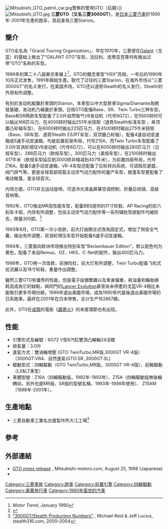 [[File:Mitsubishi_GTO_patrol_car.jpg|thumb]]警察的警用GTO（后期）]]
[[File:Mitsubishi_GTO.jpg|thumb]]
'''三菱GTO（又名三菱3000GT）'''，是[[日本|日本]][[三菱汽車|三菱汽車]]於1990年-2001年生產的跑车，其前身為三菱Starion。

==簡介==
GTO全名為「Grand Touring Organization」，早在1970年，三菱便在[[三菱戈蓝|Galant]]（戈蓝）的基础上推出了“GALANT GTO”车型，法拉利、庞蒂亚克等均有推出过带“GTO”名称的车型。

1989年的第二十八屆東京車展上<ref>''Motor Trend'', January 1990</ref>，GTO的概念車型“HSX”亮相，一年后的1990年10月正式发售，1991年開始生產。取代了过往的三菱Starion，在海外市场以“三菱3000GT”的名义发行，在美国市场，GTO还以道奇Stealth的名义发行，Stealth的外观有所调整。

有別於发动机縱置於車頭的Starion，本車型以中大型房車Sigma/Diamante為開發基礎，发动机乃橫置於車頭。日规GTO配备Base、SR、Twin Turbo三种车型，Base和SR两款车型配备了3.0升自然吸气V6发动机（代号6G72），在5500转时可以输出166匹马力、在4000转时输出251牛米扭矩（道奇Stealth标准车型 ，单顶置凸轮轴车型）、在6000转时输出225匹马力、在4500转时输出275牛米扭矩（Base、SR车型、道奇Stealth ES/RT车型，双顶置凸轮轴），配备4速自动变速箱或5速手动变速箱，均是前置前驱布局，代号Z15A，而Twin Turbo车型配备了3.0升双涡轮增压V6发动机（代号6G72），可以在6000转时输出280匹马力（日规车型）、286匹马力（欧规车型），300匹马力（美规车型），在2100转时输出417牛米（欧规车型延后到3000转并缩减到407牛米），为前置四驱布局，代号Z16A。配备5速手动变速箱，VR-4车型还配备了后轮转向系统、可调阻尼避震、阀门排气等，更是全球首部搭载主动空气动力配件的量产车型，敞篷车型更配备了电动敞篷，是全球首次。

内饰方面，GTO并无运动座椅，可选冷光液晶屏幕空调控制、折叠后视镜、高级音响等。

1992年，GTO推出MR高性能车型，配备BBS提供的17寸轮毂、AP Racing的前六刹车卡钳，内饰有所调整，包括主动空气动力配件等一系列辅助驾驶配件均被除去，限量300部。<ref>{{Cite web|url=https://www.automobile-catalog.com/car/1994/1967075/mitsubishi_gto_twin-turbo_mr.html|title=Detailed specs review of 1994 Mitsubishi GTO Twin-Turbo MR offered since August 1994 for Japan}}</ref>

1993年8月，GTO第一次小改款，前大灯由開合式改為固定式，增加了侧安全气囊，输出有所调整，双涡轮增压车型开始配备6速手动变速箱。

1994年，三菱面向欧洲市场推出特别车型“Beckenbauer Edition”，默认配色均为黄色，配备了来自Remus、OZ、HKS、C-Net的配件，输出400匹马力。

1998年，GTO再一次改款，前保险杠、前大灯有所调整，Twin Turbo配备飞机式扰流翼以及18寸轮毂，重量作出調整。

雖然三菱GTO有優秀的性能，但是電子設備繁雜以及車身偏重，耗油量和輪胎損耗高成為它的缺點，與同門的[[三菱Lancer_Evolution|Lancer Evolution]]甚至尚未停產的戈蓝VR-4相比未能吸引更多市場份額，1999年退出美國市場，成為1990年代最後退出美國市場的日系跑車。最终在2001年在日本停售，总计生产162867辆。

此外，GTO在[[成龍|成龍]]的電影《[[霹靂火_(電影)|霹靂火]]》的末尾環節也有出现。

==性能==
* 引擎形式及編號：6G72 V型6汽缸雙頂凸輪軸24活閥
* 排氣量：3.0升
* 進氣方式：雙渦輪增壓 (GTO TwinTurbo,MR版,3000GT VR-4版）（3000GT:VR4、自然進氣(GTO:SR ,3000GT:SL)
* 驅動型式：四輪驅動（GTO TwinTurbo,MR版，3000GT VR-4版）、前輪驅動（LS&LT車型）
* 車體型號：Z16A（四輪驅動版，1992年-1993年）、Z15A（四輪驅動版無後輪轉向，另外也是MR版、SR版的型號名稱，1993年-1998年使用）、 Z15AM（1998年-2001年）。

== 生產地點 ==
* 三菱自動車工業名古屋製作所大江工場<ref>[http://www.stealth316.com/2-production.htm "3000GT/Stealth Production Numbers"] {{Wayback|url=http://www.stealth316.com/2-production.htm |date=20210425170655 }}, Michael Reid & Jeff Lucius, stealth316.com, 2000–2004</ref>

==參考==
{{reflist}}

==外部連結==
<!-- PLEASE DO NOT ADD LINKS WITHOUT PRIOR DISCUSSION ON THE TALK PAGE. WIKIPEDIA IS NOT A DIRECTORY OR A COLLECTION OF EXTERNAL LINKS. -->
{{Commons category-inline|Mitsubishi GTO}}
* [http://www.mitsubishi-motors.co.jp/pressrelease/j/products/detail649.html GTO press release] {{Wayback|url=http://www.mitsubishi-motors.co.jp/pressrelease/j/products/detail649.html |date=20090831235413 }}, Mitsubishi-motors.com, August 25, 1998 (Japanese)
* {{dmoz|Recreation/Autos/Makes_and_Models/Mitsubishi/3000-GT/}}
[[Category:三菱車款|Category:三菱車款]]
[[Category:跑車|Category:跑車]]
[[Category:前置引擎|Category:前置引擎]]
[[Category:四輪驅動|Category:四輪驅動]]
[[Category:豪華旅行車|Category:豪華旅行車]]
[[Category:1990年面世的汽車|Category:1990年面世的汽車]]